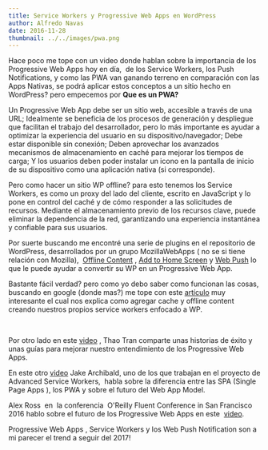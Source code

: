 ```yaml
---
title: Service Workers y Progressive Web Apps en WordPress
author: Alfredo Navas
date: 2016-11-28
thumbnail: ../../images/pwa.png
---
```


Hace poco me tope con un video donde hablan sobre la importancia de los Progressive Web Apps hoy en día,  de los Service Workers, los Push Notifications, y como las PWA van ganando terreno en comparación con las Apps Nativas, se podrá aplicar estos conceptos a un sitio hecho en WordPress? pero empecemos por **Que es un PWA?**

Un Progressive Web App debe ser un sitio web, accesible a través de una URL; Idealmente se beneficia de los procesos de generación y despliegue que facilitan el trabajo del desarrollador, pero lo más importante es ayudar a optimizar la experiencia del usuario en su dispositivo/navegador; Debe estar disponible sin conexión; Deben aprovechar los avanzados mecanismos de almacenamiento en caché para mejorar los tiempos de carga; Y los usuarios deben poder instalar un icono en la pantalla de inicio de su dispositivo como una aplicación nativa (si corresponde).

Pero como hacer un sitio WP offline? para esto tenemos los Service Workers, es como un proxy del lado del cliente, escrito en JavaScript y lo pone en control del caché y de cómo responder a las solicitudes de recursos. Mediante el almacenamiento previo de los recursos clave, puede eliminar la dependencia de la red, garantizando una experiencia instantánea y confiable para sus usuarios.

Por suerte buscando me encontré una serie de plugins en el repositorio de WordPress, desarrollados por un grupo MozillaWebApps ( no se si tiene relación con Mozilla),  [Offline Content](https://wordpress.org/plugins/offline-content/) , [Add to Home Screen](https://wordpress.org/plugins/add-to-home-screen/) y [Web Push](https://wordpress.org/plugins/web-push/) lo que le puede ayudar a convertir su WP en un Progressive Web App.


Bastante fácil verdad? pero como yo debo saber como funcionan las cosas, buscando en google (donde mas?) me tope con este [artículo](https://aarontgrogg.com/blog/2016/02/01/converting-wordpress-to-web-app-adding-caching-and-offline-support/) muy interesante el cual nos explica como agregar cache y offline content creando nuestros propios service workers enfocado a WP.

 

Por otro lado en este [video](https://www.youtube.com/watch?v=U52dD0tegsA) , Thao Tran comparte unas historias de éxito y unas guías para mejorar nuestro entendimiento de los Progressive Web Apps.

En este otro [video](https://www.youtube.com/watch?v=J2dOTKBoTL4) Jake Archibald, uno de los que trabajan en el proyecto de Advanced Service Workers,  habla sobre la diferencia entre las SPA (Single Page Apps ), los PWA y sobre el futuro del Web App Model.

Alex Ross  en  la conferencia  O'Reilly Fluent Conference in San Francisco 2016 hablo sobre el futuro de los Progressive Web Apps en este  [video](https://www.oreilly.com/ideas/progressive-web-apps-and-whats-next-for-mobile).

Progressive Web Apps , Service Workers y los Web Push Notification son a mi parecer el trend a seguir del 2017!
